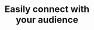 ---
title: "Easily connect with <br /> your <span> audience</span>"
sub_title: "Intelligent Marketing Automation"
details: "Email marketing automation. create best and easy business growth with sassly."
requirement:
  - "No credit card required"
feature:
  enable: true
  image: "/assets/video/dashboard.gif"
  title: "Full-potential marketing service"
  shape: "/assets/imgs/shape/img-r-93.png"
  items:
    - name: "Search Optimization"
      details: "Track your optimization and more"
    - name: "Social Automation"
      details: "Track your optimization and more"
profile:
  - "/assets/imgs/hero/marketing/profile-1.png"
  - "/assets/imgs/hero/marketing/profile-2.png"
  - "/assets/imgs/hero/marketing/profile-3.png"
  - "/assets/imgs/hero/marketing/profile-4.png"
social:
  - "/assets/imgs/hero/marketing/meta.png"
  - "/assets/imgs/hero/marketing/notification.png"
  - "/assets/imgs/hero/marketing/tiktok.png"
  - "/assets/imgs/hero/marketing/notification.png"
---